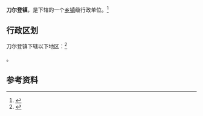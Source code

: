 {{中国乡级行政区|21/13/82/105/000}}

'''刀尔登镇'''，是{{PRC admin/fullname|21/13/82/105/000|3}}下辖的一个[[乡镇|乡镇]]级行政单位。<ref>{{PRC admin/ref sgc|{{PRC admin/parent|21/13/82/105/000}}}}</ref>

== 行政区划 ==

刀尔登镇下辖以下地区：<ref>{{PRC admin/ref sgc|21/13/82/105/000}}</ref>

{{PRC admin/children|21/13/82/105/000}}。

== 参考资料 ==

{{reflist}}

{{行政区划小作品}}
{{PRC admin/navcat|21/13/82/105/000}}
